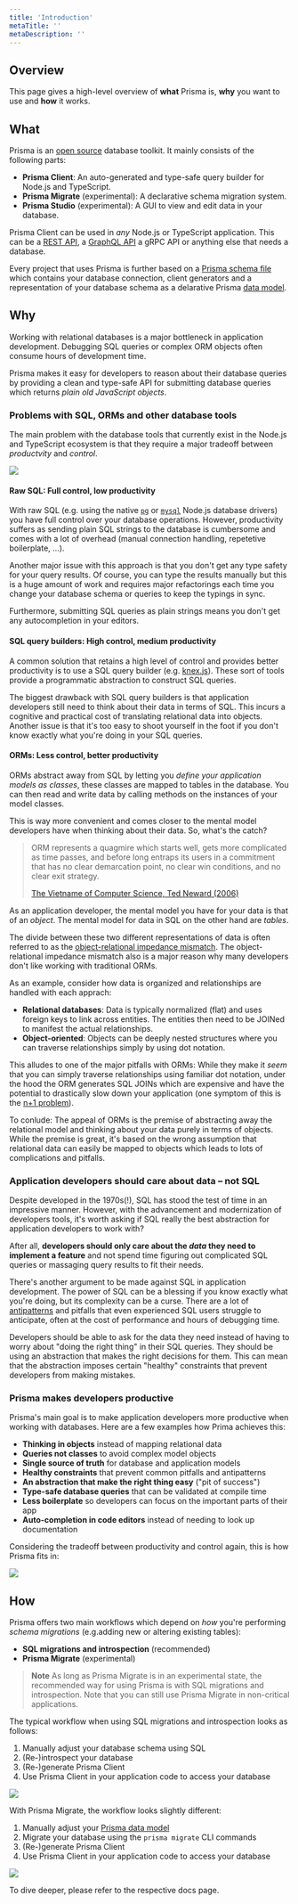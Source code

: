 ```yaml
---
title: 'Introduction'
metaTitle: ''
metaDescription: ''
---
```


## Overview

This page gives a high-level overview of **what** Prisma is, **why** you want to use and **how** it works.

## What

Prisma is an [open source]() database toolkit. It mainly consists of the following parts:

- **Prisma Client**: An auto-generated and type-safe query builder for Node.js and TypeScript.
- **Prisma Migrate** (experimental): A declarative schema migration system.
- **Prisma Studio** (experimental): A GUI to view and edit data in your database.

Prisma Client can be used in _any_ Node.js or TypeScript application. This can be a [REST API](), a [GraphQL API]() a gRPC API or anything else that needs a database.

Every project that uses Prisma is further based on a [Prisma schema file]() which contains your database connection, client generators and a representation of your database schema as a delarative Prisma [data model]().

## Why

Working with relational databases is a major bottleneck in application development. Debugging SQL queries or complex ORM objects often consume hours of development time.

Prisma makes it easy for developers to reason about their database queries by providing a clean and type-safe API for submitting database queries which returns _plain old JavaScript objects_.

### Problems with SQL, ORMs and other database tools

The main problem with the database tools that currently exist in the Node.js and TypeScript ecosystem is that they require a major tradeoff between _productvity_ and _control_.

![](https://imgur.com/juPfyZS.png)

#### Raw SQL: Full control, low productivity

With raw SQL (e.g. using the native [`pg`](https://node-postgres.com/) or [`mysql`](https://github.com/mysqljs/mysql#readme) Node.js database drivers) you have full control over your database operations. However, productivity suffers as sending plain SQL strings to the database is cumbersome and comes with a lot of overhead (manual connection handling, repetetive boilerplate, ...).

Another major issue with this approach is that you don't get any type safety for your query results. Of course, you can type the results manually but this is a huge amount of work and requires major refactorings each time you change your database schema or queries to keep the typings in sync.

Furthermore, submitting SQL queries as plain strings means you don't get any autocompletion in your editors.

#### SQL query builders: High control, medium productivity

A common solution that retains a high level of control and provides better productivity is to use a SQL query builder (e.g. [knex.js]()). These sort of tools provide a programmatic abstraction to construct SQL queries.

The biggest drawback with SQL query builders is that application developers still need to think about their data in terms of SQL. This incurs a cognitive and practical cost of translating relational data into objects. Another issue is that it's too easy to shoot yourself in the foot if you don't know exactly what you're doing in your SQL queries.

#### ORMs: Less control, better productivity

ORMs abstract away from SQL by letting you _define your application models as classes_, these classes are mapped to tables in the database. You can then read and write data by calling methods on the instances of your model classes.

This is way more convenient and comes closer to the mental model developers have when thinking about their data. So, what's the catch?

> ORM represents a quagmire which starts well, gets more complicated as time passes, and before long entraps its users in a commitment that has no clear demarcation point, no clear win conditions, and no clear exit strategy.
>
> [The Vietname of Computer Science, Ted Neward (2006)](http://blogs.tedneward.com/post/the-vietnam-of-computer-science/)

As an application developer, the mental model you have for your data is that of an _object_. The mental model for data in SQL on the other hand are _tables_.

The divide between these two different representations of data is often referred to as the [object-relational impedance mismatch](). The object-relational impedance mismatch also is a major reason why many developers don't like working with traditional ORMs.

As an example, consider how data is organized and relationships are handled with each apprach:

- **Relational databases**: Data is typically normalized (flat) and uses foreign keys to link across entities. The entities then need to be JOINed to manifest the actual relationships.
- **Object-oriented**: Objects can be deeply nested structures where you can traverse relationships simply by using dot notation.

This alludes to one of the major pitfalls with ORMs: While they make it _seem_ that you can simply traverse relationships using familiar dot notation, under the hood the ORM generates SQL JOINs which are expensive and have the potential to drastically slow down your application (one symptom of this is the [n+1 problem](https://stackoverflow.com/questions/97197/what-is-the-n1-selects-problem-in-orm-object-relational-mapping)).

To conlude: The appeal of ORMs is the premise of abstracting away the relational model and thinking about your data purely in terms of objects. While the premise is great, it's based on the wrong assumption that relational data can easily be mapped to objects which leads to lots of complications and pitfalls.

### Application developers should care about data – not SQL

Despite developed in the 1970s(!), SQL has stood the test of time in an impressive manner. However, with the advancement and modernization of developers tools, it's worth asking if SQL really the best abstraction for application developers to work with?

After all, **developers should only care about the _data_ they need to implement a feature** and not spend time figuring out complicated SQL queries or massaging query results to fit their needs.

There's another argument to be made against SQL in application development. The power of SQL can be a blessing if you know exactly what you're doing, but its complexity can be a curse. There are a lot of [antipatterns](http://img.bigdatabugs.com/SQL%20Antipatterns@www.bigDataBugs.com.pdf) and pitfalls that even experienced SQL users struggle to anticipate, often at the cost of performance and hours of debugging time.

Developers should be able to ask for the data they need instead of having to worry about "doing the right thing" in their SQL queries. They should be using an abstraction that makes the right decisions for them. This can mean that the abstraction imposes certain "healthy" constraints that prevent developers from making mistakes.

### Prisma makes developers productive

Prisma's main goal is to make application developers more productive when working with databases. Here are a few examples how Prima achieves this:

- **Thinking in objects** instead of mapping relational data
- **Queries not classes** to avoid complex model objects
- **Single source of truth** for database and application models
- **Healthy constraints** that prevent common pitfalls and antipatterns
- **An abstraction that make the right thing easy** ("pit of success")
- **Type-safe database queries** that can be validated at compile time
- **Less boilerplate** so developers can focus on the important parts of their app
- **Auto-completion in code editors** instead of needing to look up documentation

Considering the tradeoff between productivity and control again, this is how Prisma fits in:

![](https://imgur.com/JkQHIKl.png)

## How

Prisma offers two main workflows which depend on _how_ you're performing _schema migrations_ (e.g.adding new or altering existing tables):

- **SQL migrations and introspection** (recommended)
- **Prisma Migrate** (experimental)

> **Note** As long as Prisma Migrate is in an experimental state, the recommended way for using Prisma is with SQL migrations and introspection. Note that you can still use Prisma Migrate in non-critical applications.

The typical workflow when using SQL migrations and introspection looks as follows:

1. Manually adjust your database schema using SQL
1. (Re-)introspect your database
1. (Re-)generate Prisma Client
1. Use Prisma Client in your application code to access your database

![](https://imgur.com/x3x2nYl.png)

With Prisma Migrate, the workflow looks slightly different:

1. Manually adjust your [Prisma data model]()
1. Migrate your database using the `prisma migrate` CLI commands
1. (Re-)generate Prisma Client
1. Use Prisma Client in your application code to access your database

![](https://imgur.com/sovxPh9.png)

To dive deeper, please refer to the respective docs page.
